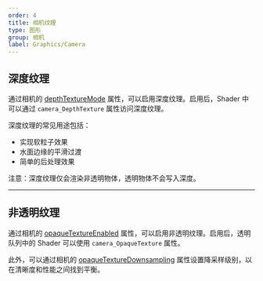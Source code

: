 ```yaml
---
order: 4
title: 相机纹理
type: 图形
group: 相机
label: Graphics/Camera
---
```


## 深度纹理

通过相机的 [depthTextureMode](/apis/galacean/#Camera-depthTextureMode) 属性，可以启用深度纹理。启用后，Shader 中可以通过 `camera_DepthTexture` 属性访问深度纹理。

深度纹理的常见用途包括：
- 实现软粒子效果
- 水面边缘的平滑过渡
- 简单的后处理效果

<Callout type="info">
注意：深度纹理仅会渲染非透明物体，透明物体不会写入深度。
</Callout>

---

## 非透明纹理

通过相机的 [opaqueTextureEnabled](/apis/galacean/#Camera-opaqueTextureEnabled) 属性，可以启用非透明纹理。启用后，透明队列中的 Shader 可以使用 `camera_OpaqueTexture` 属性。

此外，可以通过相机的 [opaqueTextureDownsampling](/apis/galacean/#Camera-opaqueTextureDownsampling) 属性设置降采样级别，以在清晰度和性能之间找到平衡。